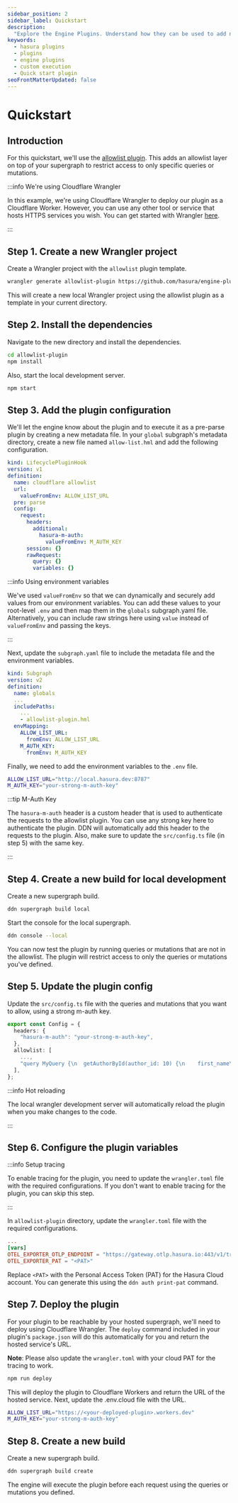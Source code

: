 ```yaml
---
sidebar_position: 2
sidebar_label: Quickstart
description:
  "Explore the Engine Plugins. Understand how they can be used to add new functionalities on top of the Hasura DDN"
keywords:
  - hasura plugins
  - plugins
  - engine plugins
  - custom execution
  - Quick start plugin
seoFrontMatterUpdated: false
---
```


# Quickstart

## Introduction

For this quickstart, we'll use the [allowlist plugin](https://github.com/hasura/engine-plugin-allowlist). This adds an
allowlist layer on top of your supergraph to restrict access to only specific queries or mutations.

:::info We're using Cloudflare Wrangler

In this example, we're using Cloudflare Wrangler to deploy our plugin as a Cloudflare Worker. However, you can use any
other tool or service that hosts HTTPS services you wish. You can get started with Wrangler
[here](https://developers.cloudflare.com/workers/wrangler/install-and-update/).

:::

## Step 1. Create a new Wrangler project

Create a Wrangler project with the `allowlist` plugin template.

```bash
wrangler generate allowlist-plugin https://github.com/hasura/engine-plugin-allowlist
```

This will create a new local Wrangler project using the allowlist plugin as a template in your current directory.

## Step 2. Install the dependencies

Navigate to the new directory and install the dependencies.

```bash
cd allowlist-plugin
npm install
```

Also, start the local development server.

```bash
npm start
```

## Step 3. Add the plugin configuration

We'll let the engine know about the plugin and to execute it as a pre-parse plugin by creating a new metadata file. In
your `global` subgraph's metadata directory, create a new file named `allow-list.hml` and add the following
configuration.

```yaml
kind: LifecyclePluginHook
version: v1
definition:
  name: cloudflare allowlist
  url:
    valueFromEnv: ALLOW_LIST_URL
  pre: parse
  config:
    request:
      headers:
        additional:
          hasura-m-auth:
            valueFromEnv: M_AUTH_KEY
      session: {}
      rawRequest:
        query: {}
        variables: {}
```

:::info Using environment variables

We've used `valueFromEnv` so that we can dynamically and securely add values from our environment variables. You can add
these values to your root-level `.env` and then map them in the `globals` subgraph.yaml file. Alternatively, you can
include raw strings here using `value` instead of `valueFromEnv` and passing the keys.

:::

Next, update the `subgraph.yaml` file to include the metadata file and the environment variables.

```yaml
kind: Subgraph
version: v2
definition:
  name: globals
  ...
  includePaths:
    ...
    - allowlist-plugin.hml
  envMapping:
    ALLOW_LIST_URL:
      fromEnv: ALLOW_LIST_URL
    M_AUTH_KEY:
      fromEnv: M_AUTH_KEY
```

Finally, we need to add the environment variables to the `.env` file.

```bash
ALLOW_LIST_URL="http://local.hasura.dev:8787"
M_AUTH_KEY="your-strong-m-auth-key"
```

:::tip M-Auth Key

The `hasura-m-auth` header is a custom header that is used to authenticate the requests to the allowlist plugin. You can
use any strong key here to authenticate the plugin. DDN will automatically add this header to the requests to the
plugin. Also, make sure to update the `src/config.ts` file (in step 5) with the same key.

:::

## Step 4. Create a new build for local development

Create a new supergraph build.

```bash
ddn supergraph build local
```

Start the console for the local supergraph.

```bash
ddn console --local
```

You can now test the plugin by running queries or mutations that are not in the allowlist. The plugin will restrict
access to only the queries or mutations you've defined.

## Step 5. Update the plugin config

Update the `src/config.ts` file with the queries and mutations that you want to allow, using a strong m-auth key.

```typescript
export const Config = {
  headers: {
    "hasura-m-auth": "your-strong-m-auth-key",
  },
  allowlist: [
    ...,
    "query MyQuery {\n  getAuthorById(author_id: 10) {\n    first_name\n    id\n    last_name\n  }\n}",
  ],
};
```

:::info Hot reloading

The local wrangler development server will automatically reload the plugin when you make changes to the code.

:::

## Step 6. Configure the plugin variables

:::info Setup tracing

To enable tracing for the plugin, you need to update the `wrangler.toml` file with the required configurations. If you
don't want to enable tracing for the plugin, you can skip this step.

:::

In `allowlist-plugin` directory, update the `wrangler.toml` file with the required configurations.

```toml
...
[vars]
OTEL_EXPORTER_OTLP_ENDPOINT = "https://gateway.otlp.hasura.io:443/v1/traces"
OTEL_EXPORTER_PAT = "<PAT>"
```

Replace `<PAT>` with the Personal Access Token (PAT) for the Hasura Cloud account. You can generate this using the
`ddn auth print-pat` command.

## Step 7. Deploy the plugin

For your plugin to be reachable by your hosted supergraph, we'll need to deploy using Cloudflare Wrangler. The `deploy`
command included in your plugin's `package.json` will do this automatically for you and return the hosted service's URL.

**Note**: Please also update the `wrangler.toml` with your cloud PAT for the tracing to work.

```bash
npm run deploy
```

This will deploy the plugin to Cloudflare Workers and return the URL of the hosted service. Next, update the .env.cloud
file with the URL.

```bash
ALLOW_LIST_URL="https://<your-deployed-plugin>.workers.dev"
M_AUTH_KEY="your-strong-m-auth-key"
```

## Step 8. Create a new build

Create a new supergraph build.

```bash
ddn supergraph build create
```

The engine will execute the plugin before each request using the queries or mutations you defined.

